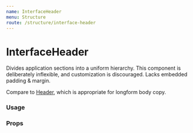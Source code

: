 ```yaml
---
name: InterfaceHeader
menu: Structure
route: /structure/interface-header
---
```



# InterfaceHeader

Divides application sections into a uniform hierarchy. This component is deliberately inflexible, and customization is discouraged. Lacks embedded padding &amp; margin.

Compare to [Header](/core/header), which is appropriate for longform body copy.

### Usage

<Playground>
  <InterfaceHeader title="Page" byline="Connect to a payroll partner" page />
</Playground>

<Playground>
  <InterfaceHeader
    title="Section"
    byline="Create a profile, post jobs, find candidates."
    section
  />
</Playground>

<Playground>
  <InterfaceHeader
    title="Subdivision"
    byline="Email and notification preferences"
    subdivision
  />
</Playground>

<Playground>
  <InterfaceHeader
    title="Mini"
    byline="Maecenas sed diam eget risus varius"
    mini
  />
</Playground>

### Props

<Props of={InterfaceHeader} />
